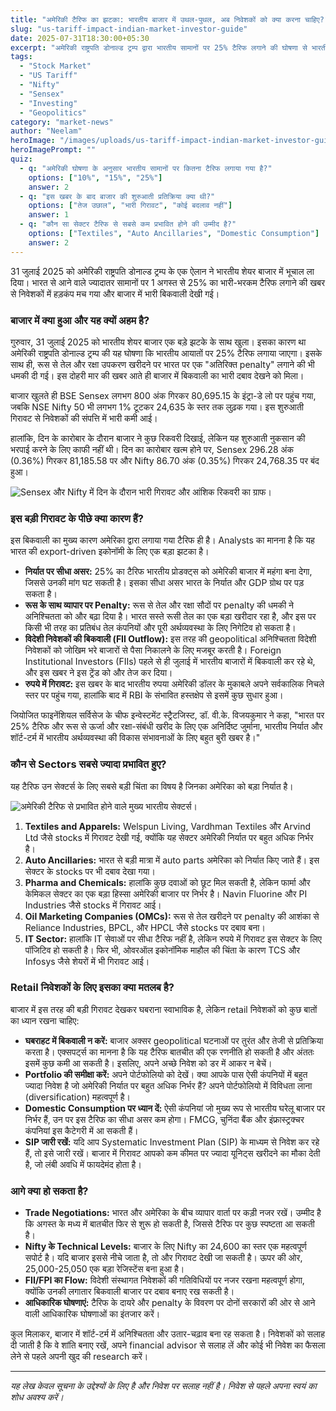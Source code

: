 ```yaml
---
title: "अमेरिकी टैरिफ का झटका: भारतीय बाजार में उथल-पुथल, अब निवेशकों को क्या करना चाहिए?"
slug: "us-tariff-impact-indian-market-investor-guide"
date: 2025-07-31T18:30:00+05:30
excerpt: "अमेरिकी राष्ट्रपति डोनाल्ड ट्रम्प द्वारा भारतीय सामानों पर 25% टैरिफ लगाने की घोषणा से भारतीय शेयर बाजार में हड़कंप मच गया। Sensex और Nifty में भारी गिरावट के बाद थोड़ी रिकवरी हुई, लेकिन निवेशकों के मन में अनिश्चितता बनी हुई है।"
tags:
  - "Stock Market"
  - "US Tariff"
  - "Nifty"
  - "Sensex"
  - "Investing"
  - "Geopolitics"
category: "market-news"
author: "Neelam"
heroImage: "/images/uploads/us-tariff-impact-indian-market-investor-guide/hero-image.jpg"
heroImagePrompt: ""
quiz:
  - q: "अमेरिकी घोषणा के अनुसार भारतीय सामानों पर कितना टैरिफ लगाया गया है?"
    options: ["10%", "15%", "25%"]
    answer: 2
  - q: "इस खबर के बाद बाजार की शुरुआती प्रतिक्रिया क्या थी?"
    options: ["तेज उछाल", "भारी गिरावट", "कोई बदलाव नहीं"]
    answer: 1
  - q: "कौन सा सेक्टर टैरिफ से सबसे कम प्रभावित होने की उम्मीद है?"
    options: ["Textiles", "Auto Ancillaries", "Domestic Consumption"]
    answer: 2
---
```


31 जुलाई 2025 को अमेरिकी राष्ट्रपति डोनाल्ड ट्रम्प के एक ऐलान ने भारतीय शेयर बाजार में भूचाल ला दिया। भारत से आने वाले ज्यादातर सामानों पर 1 अगस्त से 25% का भारी-भरकम टैरिफ लगाने की खबर से निवेशकों में हड़कंप मच गया और बाजार में भारी बिकवाली देखी गई।

### बाजार में क्या हुआ और यह क्यों अहम है?

गुरुवार, 31 जुलाई 2025 को भारतीय शेयर बाजार एक बड़े झटके के साथ खुला। इसका कारण था अमेरिकी राष्ट्रपति डोनाल्ड ट्रम्प की यह घोषणा कि भारतीय आयातों पर 25% टैरिफ लगाया जाएगा। इसके साथ ही, रूस से तेल और रक्षा उपकरण खरीदने पर भारत पर एक "अतिरिक्त penalty" लगाने की भी धमकी दी गई। इस दोहरी मार की खबर आते ही बाजार में बिकवाली का भारी दबाव देखने को मिला।

बाजार खुलते ही BSE Sensex लगभग 800 अंक गिरकर 80,695.15 के इंट्रा-डे लो पर पहुंच गया, जबकि NSE Nifty 50 भी लगभग 1% टूटकर 24,635 के स्तर तक लुढ़क गया। इस शुरुआती गिरावट से निवेशकों की संपत्ति में भारी कमी आई।

हालांकि, दिन के कारोबार के दौरान बाजार ने कुछ रिकवरी दिखाई, लेकिन यह शुरुआती नुकसान की भरपाई करने के लिए काफी नहीं थी। दिन का कारोबार खत्म होने पर, Sensex 296.28 अंक (0.36%) गिरकर 81,185.58 पर और Nifty 86.70 अंक (0.35%) गिरकर 24,768.35 पर बंद हुआ।

![Sensex और Nifty में दिन के दौरान भारी गिरावट और आंशिक रिकवरी का ग्राफ।](/images/uploads/us-tariff-impact-indian-market-investor-guide/nifty-sensex-intraday-chart.png)

### इस बड़ी गिरावट के पीछे क्या कारण हैं?

इस बिकवाली का मुख्य कारण अमेरिका द्वारा लगाया गया टैरिफ ही है। Analysts का मानना है कि यह भारत की export-driven इकोनॉमी के लिए एक बड़ा झटका है।

- **निर्यात पर सीधा असर:** 25% का टैरिफ भारतीय प्रोडक्ट्स को अमेरिकी बाजार में महंगा बना देगा, जिससे उनकी मांग घट सकती है। इसका सीधा असर भारत के निर्यात और GDP ग्रोथ पर पड़ सकता है।
- **रूस के साथ व्यापार पर Penalty:** रूस से तेल और रक्षा सौदों पर penalty की धमकी ने अनिश्चितता को और बढ़ा दिया है। भारत सस्ते रूसी तेल का एक बड़ा खरीदार रहा है, और इस पर किसी भी तरह का प्रतिबंध तेल कंपनियों और पूरी अर्थव्यवस्था के लिए निगेटिव हो सकता है।
- **विदेशी निवेशकों की बिकवाली (FII Outflow):** इस तरह की geopolitical अनिश्चितता विदेशी निवेशकों को जोखिम भरे बाजारों से पैसा निकालने के लिए मजबूर करती है। Foreign Institutional Investors (FIIs) पहले से ही जुलाई में भारतीय बाजारों में बिकवाली कर रहे थे, और इस खबर ने इस ट्रेंड को और तेज कर दिया।
- **रुपये में गिरावट:** इस खबर के बाद भारतीय रुपया अमेरिकी डॉलर के मुकाबले अपने सर्वकालिक निचले स्तर पर पहुंच गया, हालांकि बाद में RBI के संभावित हस्तक्षेप से इसमें कुछ सुधार हुआ।

जियोजित फाइनेंशियल सर्विसेज के चीफ इन्वेस्टमेंट स्ट्रैटजिस्ट, डॉ. वी.के. विजयकुमार ने कहा, "भारत पर 25% टैरिफ और रूस से ऊर्जा और रक्षा-संबंधी खरीद के लिए एक अनिर्दिष्ट जुर्माना, भारतीय निर्यात और शॉर्ट-टर्म में भारतीय अर्थव्यवस्था की विकास संभावनाओं के लिए बहुत बुरी खबर है।"

### कौन से Sectors सबसे ज्यादा प्रभावित हुए?

यह टैरिफ उन सेक्टर्स के लिए सबसे बड़ी चिंता का विषय है जिनका अमेरिका को बड़ा निर्यात है।

![अमेरिकी टैरिफ से प्रभावित होने वाले मुख्य भारतीय सेक्टर्स।](/images/uploads/us-tariff-impact-indian-market-investor-guide/affected-sectors-infographic.png)

1.  **Textiles and Apparels:** Welspun Living, Vardhman Textiles और Arvind Ltd जैसे stocks में गिरावट देखी गई, क्योंकि यह सेक्टर अमेरिकी निर्यात पर बहुत अधिक निर्भर है।
2.  **Auto Ancillaries:** भारत से बड़ी मात्रा में auto parts अमेरिका को निर्यात किए जाते हैं। इस सेक्टर के stocks पर भी दबाव देखा गया।
3.  **Pharma and Chemicals:** हालांकि कुछ दवाओं को छूट मिल सकती है, लेकिन फार्मा और केमिकल सेक्टर का एक बड़ा हिस्सा अमेरिकी बाजार पर निर्भर है। Navin Fluorine और PI Industries जैसे stocks में गिरावट आई।
4.  **Oil Marketing Companies (OMCs):** रूस से तेल खरीदने पर penalty की आशंका से Reliance Industries, BPCL, और HPCL जैसे stocks पर दबाव बना।
5.  **IT Sector:** हालांकि IT सेवाओं पर सीधा टैरिफ नहीं है, लेकिन रुपये में गिरावट इस सेक्टर के लिए पॉजिटिव हो सकती है। फिर भी, ओवरऑल इकोनॉमिक माहौल की चिंता के कारण TCS और Infosys जैसे शेयरों में भी गिरावट आई।

### Retail निवेशकों के लिए इसका क्या मतलब है?

बाजार में इस तरह की बड़ी गिरावट देखकर घबराना स्वाभाविक है, लेकिन retail निवेशकों को कुछ बातों का ध्यान रखना चाहिए:

- **घबराहट में बिकवाली न करें:** बाजार अक्सर geopolitical घटनाओं पर तुरंत और तेजी से प्रतिक्रिया करता है। एक्सपर्ट्स का मानना है कि यह टैरिफ बातचीत की एक रणनीति हो सकती है और अंततः इसमें कुछ कमी आ सकती है। इसलिए, अपने अच्छे निवेश को डर में आकर न बेचें।
- **Portfolio की समीक्षा करें:** अपने पोर्टफोलियो को देखें। क्या आपके पास ऐसी कंपनियों में बहुत ज्यादा निवेश है जो अमेरिकी निर्यात पर बहुत अधिक निर्भर हैं? अपने पोर्टफोलियो में विविधता लाना (diversification) महत्वपूर्ण है।
- **Domestic Consumption पर ध्यान दें:** ऐसी कंपनियां जो मुख्य रूप से भारतीय घरेलू बाजार पर निर्भर हैं, उन पर इस टैरिफ का सीधा असर कम होगा। FMCG, चुनिंदा बैंक और इंफ्रास्ट्रक्चर कंपनियां इस कैटेगरी में आ सकती हैं।
- **SIP जारी रखें:** यदि आप Systematic Investment Plan (SIP) के माध्यम से निवेश कर रहे हैं, तो इसे जारी रखें। बाजार में गिरावट आपको कम कीमत पर ज्यादा यूनिट्स खरीदने का मौका देती है, जो लंबी अवधि में फायदेमंद होता है।

### आगे क्या हो सकता है?

- **Trade Negotiations:** भारत और अमेरिका के बीच व्यापार वार्ता पर कड़ी नजर रखें। उम्मीद है कि अगस्त के मध्य में बातचीत फिर से शुरू हो सकती है, जिससे टैरिफ पर कुछ स्पष्टता आ सकती है।
- **Nifty के Technical Levels:** बाजार के लिए Nifty का 24,600 का स्तर एक महत्वपूर्ण सपोर्ट है। यदि बाजार इससे नीचे जाता है, तो और गिरावट देखी जा सकती है। ऊपर की ओर, 25,000-25,050 एक बड़ा रेजिस्टेंस बना हुआ है।
- **FII/FPI का Flow:** विदेशी संस्थागत निवेशकों की गतिविधियों पर नजर रखना महत्वपूर्ण होगा, क्योंकि उनकी लगातार बिकवाली बाजार पर दबाव बनाए रख सकती है।
- **आधिकारिक घोषणाएं:** टैरिफ के दायरे और penalty के विवरण पर दोनों सरकारों की ओर से आने वाली आधिकारिक घोषणाओं का इंतजार करें।

कुल मिलाकर, बाजार में शॉर्ट-टर्म में अनिश्चितता और उतार-चढ़ाव बना रह सकता है। निवेशकों को सलाह दी जाती है कि वे शांति बनाए रखें, अपने financial advisor से सलाह लें और कोई भी निवेश का फैसला लेने से पहले अपनी खुद की research करें।

---
*यह लेख केवल सूचना के उद्देश्यों के लिए है और निवेश पर सलाह नहीं है। निवेश से पहले अपना स्वयं का शोध अवश्य करें।*